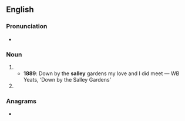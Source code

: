 {{also|Salley}}
==English==

===Pronunciation===
* {{IPA|/ˈsæ.li/|lang=en}}

===Noun===
{{en-noun}}
# {{obsolete spelling of|sallow|lang=en}}
#* '''1889''': Down by the '''salley''' gardens my love and I did meet — WB Yeats, ‘Down by the Salley Gardens’
# {{obsolete spelling of|sally|lang=en}}

===Anagrams===
* {{anagrams|en|a=aellsy|Alleys|Lasley|alleys}}
